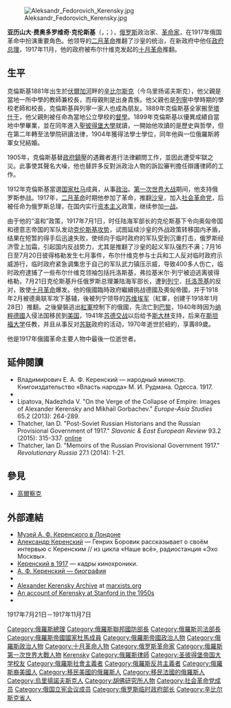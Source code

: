 {{Infobox officeholder
| name = 亚历山大·克伦斯基
| native_name = Александр Керенский
| native_name_lang = ru
|image        = Karenskiy AF 1917.jpg
|nationality  = {{flagicon|Russia}} [[俄羅斯共和國|俄羅斯共和國]]
|order        = 第2任[[俄罗斯政府首脑列表#俄罗斯临时政府总理|俄罗斯临时政府部长會議主席]]
|term_start   = 1917年7月21日
|term_end     = 1917年11月7日<br><small>（[[俄历|旧历]]1917年7月8日 – 10月26日）</small>
|predecessor  = [[格奥尔基·李沃夫|格奥尔基·李沃夫]]
|successor    = 官方废除<br/><small>[[弗拉基米尔·列宁|弗拉基米尔·列宁]]（[[人民委员会主席|人民委员会主席]]）</small>
|birth_name   = 亚历山大·费奥多罗维奇·克伦斯基
|birth_date   = 1881年5月4日
|birth_place  = {{flag|俄罗斯帝国}}[[辛比尔斯克|辛比尔斯克]]<small><br>（今{{flag|俄罗斯联邦}}[[乌里扬诺夫斯克|乌里扬诺夫斯克]]）</small> 
|death_date   = 1970年6月11日（89岁）
|death_place  = {{USA}}[[纽约州|纽约州]][[纽约|纽约]]
|restingplace = 淡水河谷普特尼公墓<br>{{UK}}[[英格兰|英格兰]][[伦敦|伦敦]]
|profession   = 政治家
|party        = [[俄国社会革命党|社会革命党]]
}}
[[File:Aleksandr_Fedorovich_Kerensky.jpg|thumb]]

'''亚历山大·费奥多罗维奇·克伦斯基'''（{{lang-ru|Алекса́ндр Фёдорович Ке́ренский}}，{{IPA-ru|ɐlʲɪˈksandr ˈkʲerʲɪnskʲɪj|IPA}}；{{bd|1881年|5月4日|1970年|6月11日|catIdx=Керенский}}），[[俄罗斯|俄罗斯]]政治家、[[革命家|革命家]]，在1917年俄国革命中扮演重要角色。他领导的[[俄國二月革命|二月革命]]推翻了沙皇的统治，在新政府中他任[[俄罗斯总理|政府总理]]，1917年11月，他的政府被布尔什维克发起的[[十月革命|十月革命]]推翻。

==生平==
克倫斯基1881年出生於[[伏爾加河|伏爾加河]]畔的[[辛比尔斯克|辛比尔斯克]]（今乌里扬诺夫斯克），他父親是當地一所中學的教師兼校長，而母親則是出身貴族。他父親也是[[列寧|列寧]]中學時期的學校老師和校長，克倫斯基與列寧一家人也成為朋友。1889年克倫斯基全家搬至[[塔什干|塔什干]]，他父親則被任命為當地公立學校的[[督學|督學]]。1899年克倫斯基以優異成績自當地中學畢業，並在同年進入[[聖彼得堡大學|聖彼得堡大學]]就讀，一開始他攻讀的是歷史與哲學，但在第二年轉至法學院研讀法律，1904年獲得法學士學位，同年他與一位俄羅斯將軍女兒結婚。

1905年，克倫斯基替[[1905年俄國革命|政府鎮壓]]的遇難者進行法律顧問工作，並因此遭受牢獄之災。此事使其聲名大噪，他也替許多反對派政治人物的訴訟審判擔任辯護律師的工作。

1912年克倫斯基當選[[国家杜马|国家杜马]]成員，从事[[政治|政治]]。[[第一次世界大战|第一次世界大战]]期间，他支持俄罗斯参战。1917年，[[俄國二月革命|二月革命]]时期他参加了革命，推翻[[沙皇|沙皇]]，加入[[社会革命党|社会革命党]]，后被任命为俄罗斯总理，在国内实行[[资本主义|资本主义]]政策，继续参加[[一战|一战]]。

由于他的“温和”政策，1917年7月1日，时任陆海军部长的克伦斯基下令向奥匈帝国和德意志帝国的军队发动[[Kerensky_Offensive|克伦斯基攻势]]，试图延续沙皇的外战政策转移国内矛盾，结果在短暂的得手后迅速失败，使倾向于临时政府的军队受到沉重打击，俄罗斯经济雪上加霜，引起国内反战势力，尤其是推翻了沙皇的起义军队强烈不满；7月16日至7月20日彼得格勒发生七月事件，布尔什维克参与士兵和工人反对临时政府示威游行，临时政府紧急调集忠于自己的军队武力镇压示威，导致400多人伤亡，临时政府逮捕了一些布尔什维克领袖包括托洛斯基，弗拉基米尔·列宁被迫逃离彼得格勒，7月21日克伦斯基升任俄罗斯总理兼陆海军部长，遭到[[列宁|列宁]]、[[托洛茨基|托洛茨基]]的反对，致使[[十月革命|十月革命]]爆发。他的俄國臨時政府繼續挑战德國及奧匈帝國，并于1918年2月被德奥联军攻下基辅，後被列宁领导的[[蘇聯紅軍|苏维埃军]]（紅軍，创建于1918年1月28日）推翻。之後變裝逃出[[苏联红军|紅軍]]控制下的俄國，先流亡到[[巴黎|巴黎]]，1940年時因为[[纳粹德國|纳粹德國]]入侵法国移民到[[美国|美国]]，1941年[[苏德战争|苏德交战]]以后给予[[斯大林|斯大林]]支持，后来在[[斯坦福大学|斯坦福大学]]任教，并且从事反对[[苏联|苏联]]政府的活动，1970年逝世於紐約，享壽89歲。

他是1917年俄國革命主要人物中最後一位逝世者。

==延伸閱讀==
{{refbegin|2}}
* Владимирович Е. А. Ф. Керенский — народный министр. Книгоиздательство «Власть народа» М. И. Рудмана. Одесса. 1917. {{ru icon}}
* {{cite book |first=Richard |last=Abraham |title=Kerensky: First Love of the Revolution |location= |publisher=Columbia University Press |year=1987 |isbn=0-231-06108-0 }}
* Lipatova, Nadezhda V. "On the Verge of the Collapse of Empire: Images of Alexander Kerensky and Mikhail Gorbachev." ''Europe-Asia Studies'' 65.2 (2013): 264-289.
* Thatcher, Ian D. "Post-Soviet Russian Historians and the Russian Provisional Government of 1917." ''Slavonic & East European Review'' 93.2 (2015): 315-337. [https://www.academia.edu/download/37716650/slaveasteurorev2.93.2.0315.pdf online]{{dead link|date=2018年5月 |bot=InternetArchiveBot |fix-attempted=yes }}
* Thatcher, Ian D. "Memoirs of the Russian Provisional Government 1917." ''Revolutionary Russia'' 27.1 (2014): 1-21.
{{refend}}

== 參見 ==
* [[高爾察克|高爾察克]]

==外部連結==
{{commons|Category:Alexander Kerensky}}
* [http://www.kerensky.org.uk/ Музей А. Ф. Керенского в Лондоне]{{Wayback|url=http://www.kerensky.org.uk/ |date=20110111072752 }}
* [http://www.echo.msk.ru/programs/all/57299/ Александр Керенский]{{Wayback|url=http://www.echo.msk.ru/programs/all/57299/ |date=20090601160938 }} — Генрих Боровик рассказывает о своём интервью с Керенским // из цикла «Наше всё», радиостанция «Эхо Москвы».
* [http://www.britishpathe.com/record.php?id=76594 Керенский в 1917]{{Wayback|url=http://www.britishpathe.com/record.php?id=76594 |date=20111219093353 }} — кадры кинохроники.
* [https://web.archive.org/web/20100816001624/http://taina.aib.ru/biography/aleksandr-kerenskij.htm А. Ф. Керенский — биография]
* {{Internet Archive author |sname=Alexander Kerensky}}
*[https://www.marxists.org/reference/archive/kerensky/ Alexander Kerensky Archive]{{Wayback|url=https://www.marxists.org/reference/archive/kerensky/ |date=20201004034050 }} at [[marxists.org|marxists.org]]
*[https://web.archive.org/web/20070311025735/http://www.stanfordalumni.org/news/magazine/2001/janfeb/features/kerensky.html An account of Kerensky at Stanford in the 1950s]
*{{IMDb name|0449292}}

{{s-start}}
{{s-off}}1917年7月21日－1917年11月7日
{{s-bef|before = [[格奥尔基·叶夫根耶维奇·李沃夫|格奧爾基·李沃夫]]}}
{{s-ttl|title = [[俄罗斯总理|俄羅斯臨時政府部長主席]]|years = 1917年7月21日－1917年11月7日}}
{{s-aft|after = [[弗拉基米尔·伊里奇·列宁|弗拉基米爾·列寧]]<br/><small>{{nobold|([[蘇聯最高領導人列表|蘇俄人民委員會主席]])}}</small><br/>[[列夫·鲍里索维奇·加米涅夫|列夫·加米涅夫]]<br/><small>{{nobold|([[全俄罗斯中央执行委员会|全俄罗斯中央执行委员会]]主席)}}</small>}}
{{s-end}}
{{俄羅斯政府首腦}}
{{1917年俄國革命}}

{{Authority control}}
{{DEFAULTSORT:Kerensky, Alexander}}
[[Category:俄羅斯總理|Category:俄羅斯總理]]
[[Category:俄羅斯聯邦國防部長|Category:俄羅斯聯邦國防部長]]
[[Category:俄羅斯司法部長|Category:俄羅斯司法部長]]
[[Category:俄羅斯帝國國家杜馬成員|Category:俄羅斯帝國國家杜馬成員]]
[[Category:俄羅斯帝國政治人物|Category:俄羅斯帝國政治人物]]
[[Category:俄羅斯政治人物|Category:俄羅斯政治人物]]
[[Category:十月革命人物|Category:十月革命人物]]
[[Category:俄罗斯革命家|Category:俄罗斯革命家]]
[[Category:俄羅斯第一次世界大戰人物|Category:俄羅斯第一次世界大戰人物]]
[[Category:史丹佛大學教師|Kerensky]]
[[Category:俄羅斯律師|Category:俄羅斯律師]]
[[Category:圣彼得堡帝国大学校友|Category:圣彼得堡帝国大学校友]]
[[Category:俄羅斯社會主義者|Category:俄羅斯社會主義者]]
[[Category:俄羅斯反共主義者|Category:俄羅斯反共主義者]]
[[Category:俄羅斯裔美國人|Category:俄羅斯裔美國人]]
[[Category:移民美國的俄羅斯人|Category:移民美國的俄羅斯人]]
[[Category:移民法國的俄羅斯人|Category:移民法國的俄羅斯人]]
[[Category:烏里揚諾夫斯克人|Category:烏里揚諾夫斯克人]]
[[Category:胡佛研究所人物|Category:胡佛研究所人物]]
[[Category:社会革命党成员|Category:社会革命党成员]]
[[Category:俄国立宪会议成员|Category:俄国立宪会议成员]]
[[Category:俄罗斯临时政府部长|Category:俄罗斯临时政府部长]]
[[Category:辛比尔斯克省人|Category:辛比尔斯克省人]]